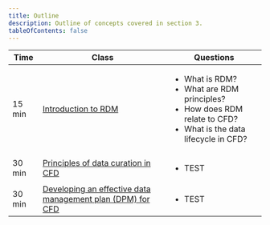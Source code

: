 ```yaml
---
title: Outline
description: Outline of concepts covered in section 3.
tableOfContents: false
---
```




| Time | Class | Questions |
| ------- | ------- | ------- |
| 15 min | [Introduction to RDM](../part1) | <ul><li>What is RDM?</li><li>What are RDM principles? </li><li>How does RDM relate to CFD?</li><li>What is the data lifecycle in CFD? </li></ul> |
| 30 min | [ Principles of data curation in CFD](../part2) | <ul><li>TEST</li></ul> |
| 30 min | [Developing an effective data management plan (DPM) for CFD](../part3) | <ul><li>TEST</li></ul> |
<div>
	<License />
</div>